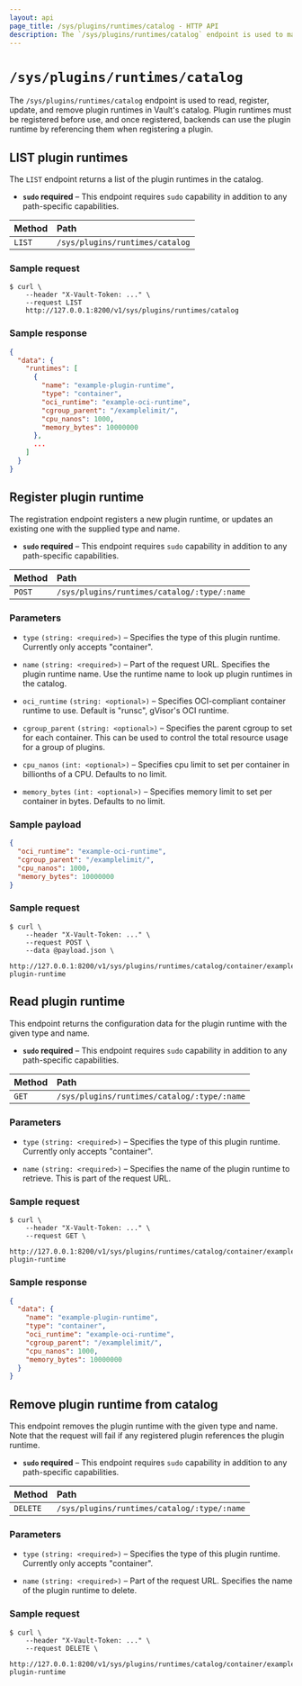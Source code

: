 ```yaml
---
layout: api
page_title: /sys/plugins/runtimes/catalog - HTTP API
description: The `/sys/plugins/runtimes/catalog` endpoint is used to manage plugin runtimes.
---
```


# `/sys/plugins/runtimes/catalog`

The `/sys/plugins/runtimes/catalog` endpoint is used to read, register, update, and
remove plugin runtimes in Vault's catalog. Plugin runtimes must be registered before use, and
once registered, backends can use the plugin runtime by referencing them when registering a plugin.

## LIST plugin runtimes

The `LIST` endpoint returns a list of the plugin runtimes in the catalog.

- **`sudo` required** – This endpoint requires `sudo` capability in addition to
  any path-specific capabilities.

| Method | Path                   |
| :----- | :--------------------- |
| `LIST`  | `/sys/plugins/runtimes/catalog` |

### Sample request

```shell-session
$ curl \
    --header "X-Vault-Token: ..." \
    --request LIST
    http://127.0.0.1:8200/v1/sys/plugins/runtimes/catalog
```

### Sample response

```json
{
  "data": {
    "runtimes": [
      {
        "name": "example-plugin-runtime",
        "type": "container",
        "oci_runtime": "example-oci-runtime",
        "cgroup_parent": "/examplelimit/",
        "cpu_nanos": 1000,
        "memory_bytes": 10000000
      },
      ...
    ]
  }
}
```

## Register plugin runtime

The registration endpoint registers a new plugin runtime, or updates an existing one with the
supplied type and name.

- **`sudo` required** – This endpoint requires `sudo` capability in addition to
  any path-specific capabilities.

| Method | Path                               |
| :----- | :--------------------------------- |
| `POST` | `/sys/plugins/runtimes/catalog/:type/:name` |

### Parameters

- `type` `(string: <required>)` – Specifies the type of this plugin runtime. Currently
  only accepts "container".

- `name` `(string: <required>)` – Part of the request URL. Specifies the plugin runtime name.
   Use the runtime name to look up plugin runtimes in the catalog.

- `oci_runtime` `(string: <optional>)` – Specifies OCI-compliant container runtime to use.
  Default is "runsc", gVisor's OCI runtime.

- `cgroup_parent` `(string: <optional>)` – Specifies the parent cgroup to set for each container.
  This can be used to control the total resource usage for a group of plugins.

- `cpu_nanos` `(int: <optional>)` – Specifies cpu limit to set per container in billionths of a CPU.
  Defaults to no limit.

- `memory_bytes` `(int: <optional>)` – Specifies memory limit to set per container in bytes.
  Defaults to no limit.

### Sample payload

```json
{
  "oci_runtime": "example-oci-runtime",
  "cgroup_parent": "/examplelimit/",
  "cpu_nanos": 1000,
  "memory_bytes": 10000000
}
```

### Sample request

```shell-session
$ curl \
    --header "X-Vault-Token: ..." \
    --request POST \
    --data @payload.json \
    http://127.0.0.1:8200/v1/sys/plugins/runtimes/catalog/container/example-plugin-runtime
```

## Read plugin runtime

This endpoint returns the configuration data for the plugin runtime with the given type and name.

- **`sudo` required** – This endpoint requires `sudo` capability in addition to
  any path-specific capabilities.

| Method | Path                                                |
| :----- | :-------------------------------------------------- |
| `GET`  | `/sys/plugins/runtimes/catalog/:type/:name` |

### Parameters

- `type` `(string: <required>)` – Specifies the type of this plugin runtime. Currently
  only accepts "container".

- `name` `(string: <required>)` – Specifies the name of the plugin runtime to retrieve.
  This is part of the request URL.


### Sample request

```shell-session
$ curl \
    --header "X-Vault-Token: ..." \
    --request GET \
    http://127.0.0.1:8200/v1/sys/plugins/runtimes/catalog/container/example-plugin-runtime
```

### Sample response

```json
{
  "data": {
    "name": "example-plugin-runtime",
    "type": "container",
    "oci_runtime": "example-oci-runtime",
    "cgroup_parent": "/examplelimit/",
    "cpu_nanos": 1000,
    "memory_bytes": 10000000
  }
}
```

## Remove plugin runtime from catalog

This endpoint removes the plugin runtime with the given type and name. Note that
the request will fail if any registered plugin references the plugin runtime.

- **`sudo` required** – This endpoint requires `sudo` capability in addition to
  any path-specific capabilities.

| Method   | Path                                                |
| :------- | :-------------------------------------------------- |
| `DELETE` | `/sys/plugins/runtimes/catalog/:type/:name` |

### Parameters

- `type` `(string: <required>)` – Specifies the type of this plugin runtime. Currently
  only accepts "container".

- `name` `(string: <required>)` – Part of the request URL. Specifies the name of the plugin runtime to delete.

### Sample request

```shell-session
$ curl \
    --header "X-Vault-Token: ..." \
    --request DELETE \
    http://127.0.0.1:8200/v1/sys/plugins/runtimes/catalog/container/example-plugin-runtime
```
